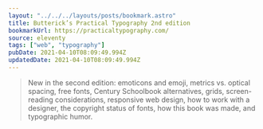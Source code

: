 ```yaml
---
layout: "../../../layouts/posts/bookmark.astro"
title: Butterick’s Practical Typography 2nd edition
bookmarkUrl: https://practicaltypography.com/
source: eleventy
tags: ["web", "typography"]
pubDate: 2021-04-10T08:09:49.994Z
updatedDate: 2021-04-10T08:09:49.994Z
---
```


> New in the second edition: emoticons and emoji, metrics vs. optical spacing, free fonts, Century Schoolbook alternatives, grids, screen-reading considerations, responsive web design, how to work with a designer, the copyright status of fonts, how this book was made, and typographic humor.
